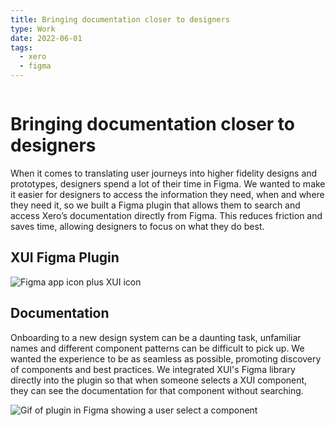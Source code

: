 ```yaml
---
title: Bringing documentation closer to designers
type: Work
date: 2022-06-01
tags:
  - xero
  - figma
---
```



<Image src={images.xuiPluginCover} alt="" />

# Bringing documentation closer to designers

When it comes to translating user journeys into higher fidelity designs and prototypes, designers spend a lot of their time in Figma. We wanted to make it easier for designers to access the information they need, when and where they need it, so we built a Figma plugin that allows them to search and access Xero’s documentation directly from Figma. This reduces friction and saves time, allowing designers to focus on what they do best.

## XUI Figma Plugin

<Image src={images.figmaXui} alt="Figma app icon plus XUI icon" />

## Documentation

Onboarding to a new design system can be a daunting task, unfamiliar names and different component patterns can be difficult to pick up. We wanted the experience to be as seamless as possible, promoting discovery of components and best practices.
We integrated XUI's Figma library directly into the plugin so that when someone selects a XUI component, they can see the documentation for that component without searching.

<Image
  src={images.docsGif}
  alt="Gif of plugin in Figma showing a user select a component"
/>
